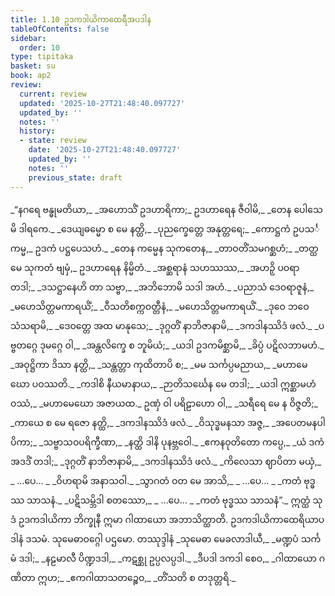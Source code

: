 ```yaml
---
title: 1.10 ဥဒကဒါယိကာထေရီအပဒါန
tableOfContents: false
sidebar:
  order: 10
type: tipitaka
basket: su
book: ap2
review:
  current: review
  updated: '2025-10-27T21:48:40.097727'
  updated_by: ''
  notes: ''
  history:
  - state: review
    date: '2025-10-27T21:48:40.097727'
    updated_by: ''
    notes: ''
    previous_state: draft
---
```



<ReviewStatus review={frontmatter.review} showDetails={true} />

<HypothesisAnnotation frontmatter={frontmatter} />

<DynamicBreadcrumb />

<Division number="116" book="ap2" e="ch" v="20" p="11">

<Paragraph number="136" type="verses" book="ap2">
_“နဂရေ ဗန္ဓုမတိယာ,_  
_အဟောသိံ ဥဒဟာရိကာ;_  
ဥဒဟာရေန ဇီဝါမိ,_  
_တေန ပေါသေမိ ဒါရကေ._  

</Paragraph>

</Division>
<Division number="117" book="ap2" e="ch" v="20" p="11">

<Paragraph number="137" type="verses" book="ap2">
_ဒေယျဓမ္မော စ မေ နတ္ထိ,_  
_ပုညက္ခေတ္တေ အနုတ္တရေ;_  
_ကောဋ္ဌကံ ဥပသင်္ကမ္မ,_  
ဥဒကံ ပဋ္ဌပေသဟံ._  

</Paragraph>

</Division>
<Division number="118" book="ap2" e="ch" v="20" p="11">

<Paragraph number="138" type="verses" book="ap2">
_တေန ကမ္မေန သုကတေန,_  
_တာဝတိံသမဂစ္ဆဟံ;_  
_တတ္ထ မေ သုကတံ ဗျမှံ,_  
ဥဒဟာရေန နိမ္မိတံ._  

</Paragraph>

</Division>
<Division number="119" book="ap2" e="ch" v="20" p="11">

<Paragraph number="139" type="verses" book="ap2">
_အစ္ဆရာနံ သဟဿဿ,_  
_အဟဉှိ ပဝရာ တဒါ;_  
_ဒသဋ္ဌာနေဟိ တာ သဗ္ဗာ,_  
_အဘိဘောမိ သဒါ အဟံ._  

</Paragraph>

</Division>
<Division number="120" book="ap2" e="ch" v="20" p="11">

<Paragraph number="140" type="verses" book="ap2">
_ပညာသံ ဒေဝရာဇူနံ,_  
_မဟေသိတ္တမကာရယိံ;_  
_ဝီသတိစက္ကဝတ္တီနံ,_  
_မဟေသိတ္တမကာရယိံ._  

</Paragraph>

</Division>
<Division number="121" book="ap2" e="ch" v="20" p="11">

<Paragraph number="141" type="verses" book="ap2">
_ဒုဝေ ဘဝေ သံသရာမိ,_  
_ဒေဝတ္တေ အထ မာနုသေ;_  
_ဒုဂ္ဂတိံ နာဘိဇာနာမိ,_  
_ဒကဒါနဿိဒံ ဖလံ._  

</Paragraph>

</Division>
<Division number="122" book="ap2" e="ch" v="20" p="11">

<Paragraph number="142" type="verses" book="ap2">
_ပဗ္ဗတဂ္ဂေ ဒုမဂ္ဂေ ဝါ,_  
_အန္တလိက္ခေ စ ဘူမိယံ;_  
_ယဒါ ဥဒကမိစ္ဆာမိ,_  
_ခိပ္ပံ ပဋိလဘာမဟံ._  

</Paragraph>

</Division>
<Division number="123" book="ap2" e="ch" v="20" p="12">

<Paragraph number="143" type="verses" book="ap2">
_အဝုဋ္ဌိကာ ဒိသာ နတ္ထိ,_  
_သန္တတ္တာ ကုထိတာပိ စ;_  
_မမ သင်္ကပ္ပမညာယ,_  
_မဟာမေဃော ပဝဿတိ._  

</Paragraph>

</Division>
<Division number="124" book="ap2" e="ch" v="20" p="12">

<Paragraph number="144" type="verses" book="ap2">
_ကဒါစိ နီယမာနာယ,_  
_ဉာတိသင်္ဃေန မေ တဒါ;_  
_ယဒါ ဣစ္ဆာမဟံ ဝဿံ,_  
_မဟာမေဃော အဇာယထ._  

</Paragraph>

</Division>
<Division number="125" book="ap2" e="ch" v="20" p="12">

<Paragraph number="145" type="verses" book="ap2">
ဥဏှံ ဝါ ပရိဠာဟော ဝါ,_  
_သရီရေ မေ န ဝိဇ္ဇတိ;_  
_ကာယေ စ မေ ရဇော နတ္ထိ,_  
_ဒကဒါနဿိဒံ ဖလံ._  

</Paragraph>

</Division>
<Division number="126" book="ap2" e="ch" v="20" p="12">

<Paragraph number="146" type="verses" book="ap2">
_ဝိသုဒ္ဓမနသာ အဇ္ဇ,_  
_အပေတမနပါပိကာ;_  
_သဗ္ဗာသဝပရိက္ခီဏာ,_  
_နတ္ထိ ဒါနိ ပုနဗ္ဘဝေါ._  

</Paragraph>

</Division>
<Division number="127" book="ap2" e="ch" v="20" p="12">

<Paragraph number="147" type="verses" book="ap2">
_ဧကနဝုတိတော ကပ္ပေ,_  
_ယံ ဒကံ အဒဒိံ တဒါ;_  
_ဒုဂ္ဂတိံ နာဘိဇာနာမိ,_  
_ဒကဒါနဿိဒံ ဖလံ._  

</Paragraph>

</Division>
<Division number="128" book="ap2" e="ch" v="20" p="12">

<Paragraph number="148" type="verses" book="ap2">
_ကိလေသာ ဈာပိတာ မယှံ,_  
_ …ပေ… _  
_ဝိဟရာမိ အနာသဝါ._  

</Paragraph>

</Division>
<Division number="129" book="ap2" e="ch" v="20" p="12">

<Paragraph number="149" type="verses" book="ap2">
_သွာဂတံ ဝတ မေ အာသိ,_  
_ …ပေ… _  
_ကတံ ဗုဒ္ဓဿ သာသနံ._  

</Paragraph>

</Division>
<Division number="130" book="ap2" e="ch" v="20" p="12">

<Paragraph number="150" type="verses" book="ap2">
_ပဋိသမ္ဘိဒါ စတဿော,_  
_ …ပေ… _  
_ကတံ ဗုဒ္ဓဿ သာသနံ”._  

</Paragraph>

<Paragraph number="151" book="ap2">
ဣတ္ထံ သုဒံ ဥဒကဒါယိကာ ဘိက္ခုနီ ဣမာ ဂါထာယော အဘာသိတ္ထာတိ.

</Paragraph>
</Division>

<Paragraph number="152" type="center" book="ap2">
ဥဒကဒါယိကာထေရိယာပဒါနံ ဒသမံ.



</Paragraph>

<Paragraph number="153" type="center" book="ap2">
သုမေဓာဝဂ္ဂေါ ပဌမော.



</Paragraph>

<Paragraph number="154" type="center" book="ap2">
တဿုဒ္ဒါနံ


</Paragraph>

<Paragraph number="155" type="verses" book="ap2">
_သုမေဓာ မေခလာဒါယီ,_  
_မဏ္ဍပံ သင်္ကမံ ဒဒါ;_  
_နဠမာလီ ပိဏ္ဍဒဒါ,_  
_ကဋစ္ဆု ဥပ္ပလပ္ပဒါ._  

</Paragraph>

<Paragraph number="156" type="verses" book="ap2">
_ဒီပဒါ ဒကဒါ စေဝ,_  
_ဂါထာယော ဂဏိတာ ဣဟ;_  
_ဧကဂါထာသတဉ္စေဝ,_  
_တိံသတိ စ တဒုတ္တရိ._
</Paragraph>